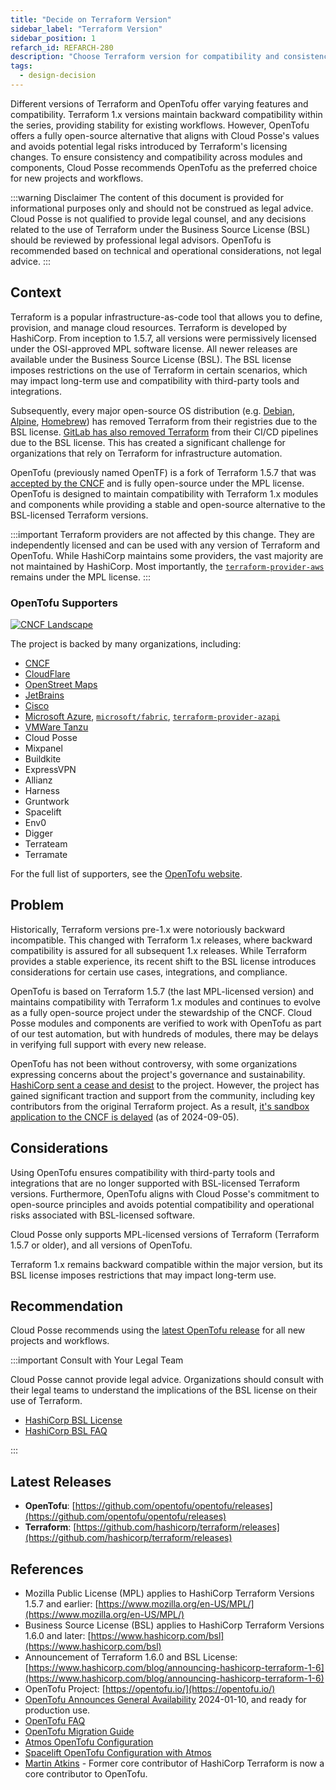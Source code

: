 ```yaml
---
title: "Decide on Terraform Version"
sidebar_label: "Terraform Version"
sidebar_position: 1
refarch_id: REFARCH-280
description: "Choose Terraform version for compatibility and consistency"
tags:
  - design-decision
---
```



<Intro>
  Different versions of Terraform and OpenTofu offer varying features and
  compatibility. Terraform 1.x versions maintain backward compatibility within
  the series, providing stability for existing workflows. However, OpenTofu
  offers a fully open-source alternative that aligns with Cloud Posse's values
  and avoids potential legal risks introduced by Terraform's licensing changes.
  To ensure consistency and compatibility across modules and components, Cloud
  Posse recommends OpenTofu as the preferred choice for new projects and
  workflows.
</Intro>

:::warning Disclaimer
The content of this document is provided for informational purposes only and should not be construed as legal advice. Cloud Posse is not qualified to provide legal counsel, and any decisions related to the use of Terraform under the Business Source License (BSL) should be reviewed by professional legal advisors. OpenTofu is recommended based on technical and operational considerations, not legal advice.
:::

## Context

Terraform is a popular infrastructure-as-code tool that allows you to define, provision, and manage cloud resources. Terraform is developed by HashiCorp. From inception to 1.5.7, all versions were permissively licensed under the OSI-approved MPL software license. All newer releases are available under the Business Source License (BSL). The BSL license imposes restrictions on the use of Terraform in certain scenarios, which may impact long-term use and compatibility with third-party tools and integrations.

Subsequently, every major open-source OS distribution (e.g. [Debian](https://wiki.debian.org/DFSGLicenses#DFSG-compatible_Licenses), [Alpine](https://wiki.alpinelinux.org/wiki/Release_Notes_for_Alpine_3.19.0#HashiCorp_packages), [Homebrew](https://formulae.brew.sh/formula/terraform)) has removed Terraform from their registries due to the BSL license. [GitLab has also removed Terraform](https://docs.gitlab.com/ee/update/deprecations.html#deprecate-terraform-cicd-templates) from their CI/CD pipelines due to the BSL license. This has created a significant challenge for organizations that rely on Terraform for infrastructure automation.

OpenTofu (previously named OpenTF) is a fork of Terraform 1.5.7 that was [accepted by the CNCF](https://www.linuxfoundation.org/press/announcing-opentofu) and is fully open-source under the MPL license. OpenTofu is designed to maintain compatibility with Terraform 1.x modules and components while providing a stable and open-source alternative to the BSL-licensed Terraform versions.

:::important
Terraform providers are not affected by this change. They are independently licensed and can be used with any version of Terraform and OpenTofu. While HashiCorp maintains some providers, the vast majority are not maintained by HashiCorp. Most importantly, the [`terraform-provider-aws`](https://github.com/hashicorp/terraform-provider-aws/blob/main/LICENSE) remains under the MPL license.
:::

### OpenTofu Supporters

[![CNCF Landscape](https://img.shields.io/badge/CNCF%20Landscape-5699C6)](https://landscape.cncf.io/?item=provisioning--automation-configuration--opentofu)

The project is backed by many organizations, including:

- [CNCF](https://github.com/cncf/sandbox/issues/81)
- [CloudFlare](https://blog.cloudflare.com/expanding-our-support-for-oss-projects-with-project-alexandria/)
- [OpenStreet Maps](https://twitter.com/OSM_Tech/status/1745147427324133501)
- [JetBrains](https://blog.jetbrains.com/idea/2024/11/intellij-idea-2024-3/)
- [Cisco](https://blogs.cisco.com/developer/open-tofu-providers)
- [Microsoft Azure](https://github.com/Azure/Azure-Verified-Modules/discussions/1512), [`microsoft/fabric`](https://github.com/opentofu/registry/issues/1004), [`terraform-provider-azapi`](https://github.com/opentofu/registry/issues/920)
- [VMWare Tanzu](https://docs.vmware.com/en/Tanzu-Cloud-Service-Broker-for-AWS/1.10/csb-aws/GUID-index.html)
- Cloud Posse
- Mixpanel
- Buildkite
- ExpressVPN
- Allianz
- Harness
- Gruntwork
- Spacelift
- Env0
- Digger
- Terrateam
- Terramate

For the full list of supporters, see the [OpenTofu website](https://opentofu.org/supporters/).

## Problem

Historically, Terraform versions pre-1.x were notoriously backward incompatible. This changed with Terraform 1.x releases, where backward compatibility is assured for all subsequent 1.x releases. While Terraform provides a stable experience, its recent shift to the BSL license introduces considerations for certain use cases, integrations, and compliance.

OpenTofu is based on Terraform 1.5.7 (the last MPL-licensed version) and maintains compatibility with Terraform 1.x modules and continues to evolve as a fully open-source project under the stewardship of the CNCF. Cloud Posse modules and components are verified to work with OpenTofu as part of our test automation, but with hundreds of modules, there may be delays in verifying full support with every new release.

OpenTofu has not been without controversy, with some organizations expressing concerns about the project's governance and sustainability. [HashiCorp sent a cease and desist](https://opentofu.org/blog/our-response-to-hashicorps-cease-and-desist/) to the project. However, the project has gained significant traction and support from the community, including key contributors from the original Terraform project. As a result, [it's sandbox application to the CNCF is delayed](https://github.com/cncf/sandbox/issues/81#issuecomment-2331714515) (as of 2024-09-05).

## Considerations

Using OpenTofu ensures compatibility with third-party tools and integrations that are no longer supported with BSL-licensed Terraform versions. Furthermore, OpenTofu aligns with Cloud Posse's commitment to open-source principles and avoids potential compatibility and operational risks associated with BSL-licensed software.

Cloud Posse only supports MPL-licensed versions of Terraform (Terraform 1.5.7 or older), and all versions of OpenTofu.

Terraform 1.x remains backward compatible within the major version, but its BSL license imposes restrictions that may impact long-term use.

## Recommendation

Cloud Posse recommends using the [latest OpenTofu release](https://github.com/opentofu/opentofu/releases) for all new projects and workflows.

:::important Consult with Your Legal Team

Cloud Posse cannot provide legal advice. Organizations should consult with their legal teams to understand the implications of the BSL license on their use of Terraform.

- [HashiCorp BSL License](https://www.hashicorp.com/bsl)
- [HashiCorp BSL FAQ](https://www.hashicorp.com/bsl-faq)

:::

## Latest Releases

- **OpenTofu**: [https://github.com/opentofu/opentofu/releases](https://github.com/opentofu/opentofu/releases)
- **Terraform**: [https://github.com/hashicorp/terraform/releases](https://github.com/hashicorp/terraform/releases)

## References

- Mozilla Public License (MPL) applies to HashiCorp Terraform Versions 1.5.7 and earlier: [https://www.mozilla.org/en-US/MPL/](https://www.mozilla.org/en-US/MPL/)
- Business Source License (BSL) applies to HashiCorp Terraform Versions 1.6.0 and later: [https://www.hashicorp.com/bsl](https://www.hashicorp.com/bsl)
- Announcement of Terraform 1.6.0 and BSL License: [https://www.hashicorp.com/blog/announcing-hashicorp-terraform-1-6](https://www.hashicorp.com/blog/announcing-hashicorp-terraform-1-6)
- OpenTofu Project: [https://opentofu.io/](https://opentofu.io/)
- [OpenTofu Announces General Availability](https://www.linuxfoundation.org/press/opentofu-announces-general-availability) 2024-01-10, and ready for production use.
- [OpenTofu FAQ](https://opentofu.org/faq/)
- [OpenTofu Migration Guide](https://opentofu.org/docs/intro/migration/)
- [Atmos OpenTofu Configuration](https://atmos.tools/core-concepts/projects/configuration/opentofu)
- [Spacelift OpenTofu Configuration with Atmos](https://atmos.tools/integrations/spacelift#opentofu-support)
- [Martin Atkins](https://spacelift.io/blog/two-million-and-three-things-to-celebrate-in-the-opentofu-community) - Former core contributor of HashiCorp Terraform is now a core contributor to OpenTofu.
